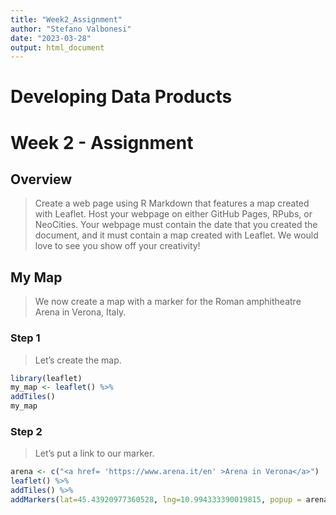 ---
title: "Week2_Assignment"
author: "Stefano Valbonesi"
date: "2023-03-28"
output: html_document
---
# Developing Data Products
# Week 2 - Assignment

## Overview

> Create a web page using R Markdown that features a map created with Leaflet. 
Host your webpage on either GitHub Pages, RPubs, or NeoCities. 
Your webpage must contain the date that you created the document, and it must contain a map created with Leaflet. We would love to see you show off your creativity! 

## My Map
> We now create a map with a marker for the Roman amphitheatre Arena in Verona, Italy.

### Step 1
> Let's create the map.

```{r}
library(leaflet)
my_map <- leaflet() %>%
addTiles()
my_map
```

### Step 2
> Let's put a link to our marker.

```{r}
arena <- c("<a href= 'https://www.arena.it/en' >Arena in Verona</a>")
leaflet() %>%
addTiles() %>%
addMarkers(lat=45.43920977360528, lng=10.994333390019815, popup = arena)
```
